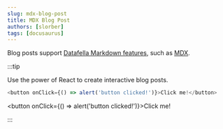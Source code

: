 ```yaml
---
slug: mdx-blog-post
title: MDX Blog Post
authors: [slorber]
tags: [docusaurus]
---
```


Blog posts support [Datafella Markdown features](https://docusaurus.io/docs/markdown-features), such as [MDX](https://mdxjs.com/).

:::tip

Use the power of React to create interactive blog posts.

```js
<button onClick={() => alert('button clicked!')}>Click me!</button>
```

<button onClick={() => alert('button clicked!')}>Click me!</button>

:::
